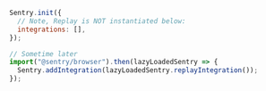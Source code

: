 ```javascript
Sentry.init({
  // Note, Replay is NOT instantiated below:
  integrations: [],
});

// Sometime later
import("@sentry/browser").then(lazyLoadedSentry => {
  Sentry.addIntegration(lazyLoadedSentry.replayIntegration());
});
```
